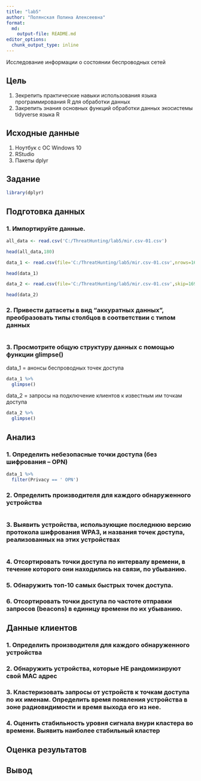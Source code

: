 ```yaml
---
title: "lab5"
author: "Полянская Полина Алексеевна"
format:   
  md:
    output-file: README.md
editor_options: 
  chunk_output_type: inline
---
```


Исследование информации о состоянии беспроводных
сетей

## Цель

1.  Зекрепить практические навыки использования языка программирования R для обработки данных
2.  Закрепить знания основных функций обработки данных экосистемы tidyverse языка R


## Исходные данные

1.  Ноутбук с ОС Windows 10
2.  RStudio
3.  Пакеты dplyr

## Задание

```r
library(dplyr)
```


## Подготовка данных

### 1. Импортируйте данные.
```r
all_data <- read.csv('C:/ThreatHunting/lab5/mir.csv-01.csv')
```
```r
head(all_data,180)
```

```r
data_1 <- read.csv(file='C:/ThreatHunting/lab5/mir.csv-01.csv',nrows=167)
```
```r
head(data_1)
```

```r
data_2 <- read.csv(file='C:/ThreatHunting/lab5/mir.csv-01.csv',skip=169)
```
```r
head(data_2)
```

### 2. Привести датасеты в вид “аккуратных данных”, преобразовать типы столбцов в соответствии с типом данных
```r

```

### 3. Просмотрите общую структуру данных с помощью функции glimpse()
data_1 = анонсы беспроводных точек доступа
```r
data_1 %>%
  glimpse()
```
data_2 = запросы на подключение клиентов к известным им точкам доступа
```r
data_2 %>%
  glimpse()
```

## Анализ

### 1. Определить небезопасные точки доступа (без шифрования – OPN)
```r
data_1 %>%
  filter(Privacy == ' OPN') 
```

### 2. Определить производителя для каждого обнаруженного устройства
```r

```

### 3. Выявить устройства, использующие последнюю версию протокола шифрования WPA3, и названия точек доступа, реализованных на этих устройствах
```r

```

### 4. Отсортировать точки доступа по интервалу времени, в течение которого они находились на связи, по убыванию.
### 5. Обнаружить топ-10 самых быстрых точек доступа.
### 6. Отсортировать точки доступа по частоте отправки запросов (beacons) в единицу времени по их убыванию.

## Данные клиентов

### 1. Определить производителя для каждого обнаруженного устройства
### 2. Обнаружить устройства, которые НЕ рандомизируют свой MAC адрес
### 3. Кластеризовать запросы от устройств к точкам доступа по их именам. Определить время появления устройства в зоне радиовидимости и время выхода его из нее.
### 4. Оценить стабильность уровня сигнала внури кластера во времени. Выявить наиболее стабильный кластер


## Оценка результатов



## Вывод



